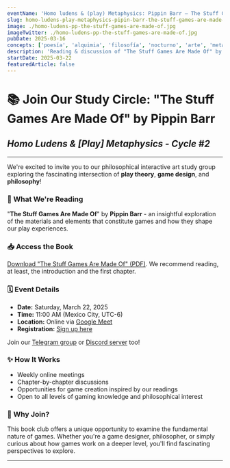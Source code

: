 ```yaml
---
eventName: 'Homo ludens & (play) Metaphysics: Pippin Barr — The Stuff Games Are Made Of'
slug: homo-ludens-play-metaphysics-pipin-barr-the-stuff-games-are-made-of
image: ./homo-ludens-pp-the-stuff-games-are-made-of.jpg
imageTwitter: ./homo-ludens-pp-the-stuff-games-are-made-of.jpg
pubDate: 2025-03-16
concepts: ['poesía', 'alquimia', 'filosofía', 'nocturno', 'arte', 'metamorfosis']
description: 'Reading & discussion of "The Stuff Games Are Made Of" by Pippin Barr, exploring the philosophical foundations of what constitutes a videogame.'
startDate: 2025-03-22
featuredArticle: false
---
```


# 📚 Join Our Study Circle: "The Stuff Games Are Made Of" by Pippin Barr

## *Homo Ludens & [Play] Metaphysics - Cycle #2*

---

We're excited to invite you to our philosophical interactive art study group exploring the fascinating intersection of **play theory**, **game design**, and **philosophy**!

### 📖 What We're Reading
"**The Stuff Games Are Made Of**" by **Pippin Barr** - an insightful exploration of the materials and elements that constitute games and how they shape our play experiences.

### 📥 Access the Book
[Download "The Stuff Games Are Made Of" (PDF)](https://www.are.na/block/34605655). We recommend reading, at least, the introduction and the first chapter.

### 🗓️ Event Details
- **Date:** Saturday, March 22, 2025
- **Time:** 11:00 AM (Mexico City, UTC-6)
- **Location:** Online via [Google Meet](https://meet.google.com/chp-ygvt-xbz)
- **Registration:** [Sign up here](https://docs.google.com/forms/d/e/1FAIpQLSe0WLF-k4TdMM_SAex0N5nTqyKMYSdyPyfn4q3DBNitxj9QPw/viewform)

Join our [Telegram group](https://t.me/+0ViSuNGeQ-JmZTcx) or [Discord server](https://discord.gg/cSfuHzG8BT) too!

### ✨ How It Works
- Weekly online meetings
- Chapter-by-chapter discussions
- Opportunities for game creation inspired by our readings
- Open to all levels of gaming knowledge and philosophical interest

### 🤔 Why Join?
This book club offers a unique opportunity to examine the fundamental nature of games. Whether you're a game designer, philosopher, or simply curious about how games work on a deeper level, you'll find fascinating perspectives to explore.

---